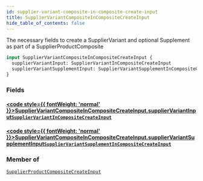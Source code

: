 ```yaml
---
id: supplier-variant-composite-in-composite-create-input
title: SupplierVariantCompositeInCompositeCreateInput
hide_table_of_contents: false
---
```








The necessary fields to create a SupplierVariant and optional Supplement as part of a SupplierProductComposite

```graphql
input SupplierVariantCompositeInCompositeCreateInput {
  supplierVariantInput: SupplierVariantInCompositeCreateInput
  supplierVariantSupplementInput: SupplierVariantSupplementInCompositeCreateInput
}
```


### Fields

#### [<code style={{ fontWeight: 'normal' }}>SupplierVariantCompositeInCompositeCreateInput.<b>supplierVariantInput</b></code>](#)<Bullet />[`SupplierVariantInCompositeCreateInput`](/supply/api/graphql-admin/reference/inputs/supplier-variant-in-composite-create-input) <Badge class="secondary" text="input"/>
> 
> 

#### [<code style={{ fontWeight: 'normal' }}>SupplierVariantCompositeInCompositeCreateInput.<b>supplierVariantSupplementInput</b></code>](#)<Bullet />[`SupplierVariantSupplementInCompositeCreateInput`](/supply/api/graphql-admin/reference/inputs/supplier-variant-supplement-in-composite-create-input) <Badge class="secondary" text="input"/>
> 
> 



### Member of

[`SupplierProductCompositeCreateInput`](/supply/api/graphql-admin/reference/inputs/supplier-product-composite-create-input)  <Badge class="secondary" text="input"/>



